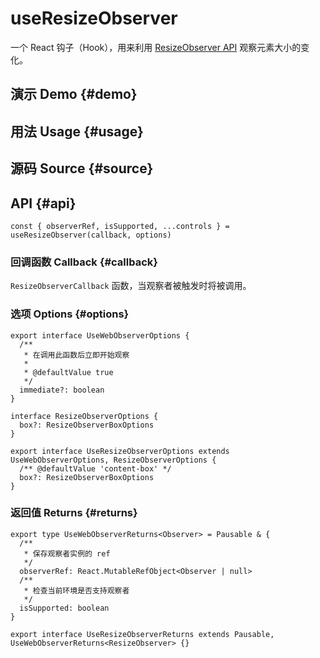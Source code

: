 # useResizeObserver


<HooksType category="Element" lowLevel />

一个 React 钩子（Hook），用来利用 [ResizeObserver API](https://developer.mozilla.org/en-US/docs/Web/API/ResizeObserver) 观察元素大小的变化。

## 演示 Demo \{#demo}


<App />

## 用法 Usage \{#usage}



## 源码 Source \{#source}


<Source />

## API \{#api}

```tsx
const { observerRef, isSupported, ...controls } = useResizeObserver(callback, options)
```

### 回调函数 Callback \{#callback}

`ResizeObserverCallback` 函数，当观察者被触发时将被调用。

### 选项 Options \{#options}

```tsx
export interface UseWebObserverOptions {
  /**
   * 在调用此函数后立即开始观察
   *
   * @defaultValue true
   */
  immediate?: boolean
}

interface ResizeObserverOptions {
  box?: ResizeObserverBoxOptions
}

export interface UseResizeObserverOptions extends UseWebObserverOptions, ResizeObserverOptions {
  /** @defaultValue 'content-box' */
  box?: ResizeObserverBoxOptions
}
```

### 返回值 Returns \{#returns}


<Tip type="pausable" />

```tsx
export type UseWebObserverReturns<Observer> = Pausable & {
  /**
   * 保存观察者实例的 ref
   */
  observerRef: React.MutableRefObject<Observer | null>
  /**
   * 检查当前环境是否支持观察者
   */
  isSupported: boolean
}

export interface UseResizeObserverReturns extends Pausable, UseWebObserverReturns<ResizeObserver> {}
```
